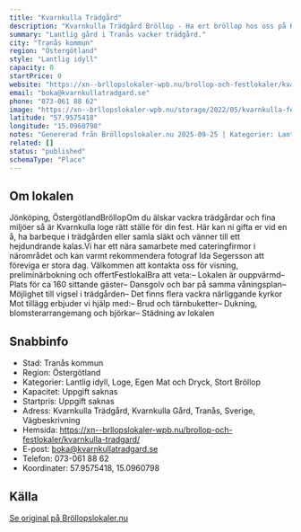 ```yaml
---
title: "Kvarnkulla Trädgård"
description: "Kvarnkulla Trädgård Bröllop - Ha ert bröllop hos oss på Kvarnkulla Trädgård. Skicka gärna en förfrågan så hjälper vi Er!"
summary: "Lantlig gård i Tranås vacker trädgård."
city: "Tranås kommun"
region: "Östergötland"
style: "Lantlig idyll"
capacity: 0
startPrice: 0
website: "https://xn--brllopslokaler-wpb.nu/brollop-och-festlokaler/kvarnkulla-tradgard/"
email: "boka@kvarnkullatradgard.se"
phone: "073-061 88 62"
image: "https://xn--brllopslokaler-wpb.nu/storage/2022/05/kvarnkulla-festlokal-brollop-visningsbild.webp"
latitude: "57.9575418"
longitude: "15.0960798"
notes: "Genererad från Bröllopslokaler.nu 2025-09-25 | Kategorier: Lantlig idyll, Loge, Egen Mat och Dryck, Stort Bröllop"
related: []
status: "published"
schemaType: "Place"
---
```


## Om lokalen

Jönköping, ÖstergötlandBröllopOm du älskar vackra trädgårdar och fina miljöer så är Kvarnkulla loge rätt ställe för din fest. Här kan ni gifta er vid en å, ha barbeque i trädgården eller samla släkt och vänner till ett hejdundrande kalas.Vi har ett nära samarbete med cateringfirmor i närområdet och kan varmt rekommendera fotograf Ida Segersson att föreviga er stora dag. ​Välkommen att kontakta oss för visning, preliminärbokning och offertFestlokalBra att veta:– Lokalen är ouppvärmd– Plats för ca 160 sittande gäster– Dansgolv och bar på samma våningsplan– Möjlighet till vigsel i trädgården– Det finns flera vackra närliggande kyrkor​Mot tillägg erbjuder vi hjälp med:– Brud och tärnbuketter– Dukning, blomsterarrangemang och björkar– Städning av lokalen

## Snabbinfo

- Stad: Tranås kommun
- Region: Östergötland
- Kategorier: Lantlig idyll, Loge, Egen Mat och Dryck, Stort Bröllop
- Kapacitet: Uppgift saknas
- Startpris: Uppgift saknas
- Adress: Kvarnkulla Trädgård, Kvarnkulla Gård, Tranås, Sverige, Vägbeskrivning
- Hemsida: https://xn--brllopslokaler-wpb.nu/brollop-och-festlokaler/kvarnkulla-tradgard/
- E-post: boka@kvarnkullatradgard.se
- Telefon: 073-061 88 62
- Koordinater: 57.9575418, 15.0960798

## Källa

[Se original på Bröllopslokaler.nu](https://xn--brllopslokaler-wpb.nu/brollop-och-festlokaler/kvarnkulla-tradgard/)
